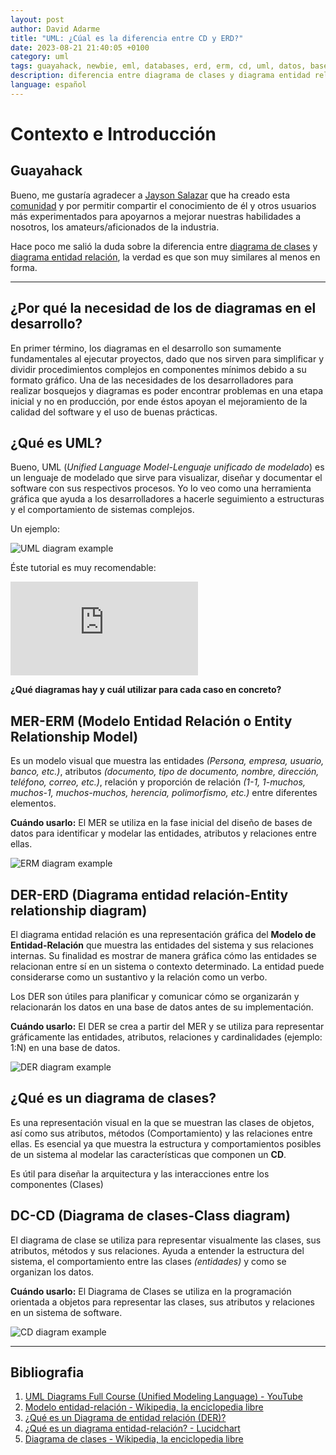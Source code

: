 ```yaml
---
layout: post
author: David Adarme
title: "UML: ¿Cúal es la diferencia entre CD y ERD?"
date: 2023-08-21 21:40:05 +0100
category: uml
tags: guayahack, newbie, eml, databases, erd, erm, cd, uml, datos, bases de datos, diagramas, modelado, modelado de datos
description: diferencia entre diagrama de clases y diagrama entidad relación
language: español
---
```


# Contexto e Introducción

## Guayahack

Bueno, me gustaría agradecer a [Jayson Salazar](https://guayahack.co/community/member/jdsalaro) que ha creado esta [comunidad](https://guayahack.co) y por permitir compartir el conocimiento de él y otros usuarios más experimentados para apoyarnos a mejorar nuestras habilidades a nosotros, los amateurs/aficionados de la industria.

Hace poco me salió la duda sobre la diferencia entre [diagrama de clases](cd-vs-erd#qu-es-un-diagrama-de-clases) y [diagrama entidad relación](cd-vs-erd#mer-erm-modelo-entidad-relacin-o-entity-relationship-model), la verdad es que son muy similares al menos en forma.

---

## ¿Por qué la necesidad de los de diagramas en el desarrollo?

En primer término, los diagramas en el desarrollo son sumamente fundamentales al ejecutar proyectos, dado que nos sirven para simplificar y dividir procedimientos complejos en componentes mínimos debido a su formato gráfico. Una de las necesidades de los desarrolladores para realizar bosquejos y diagramas es poder encontrar problemas en una etapa inicial y no en producción, por ende éstos apoyan el mejoramiento de la calidad del software y el uso de buenas prácticas.

## ¿Qué es UML?

Bueno, UML (_Unified Language Model-Lenguaje unificado de modelado_) es un lenguaje de modelado que sirve para visualizar, diseñar y documentar el software con sus respectivos procesos. Yo lo veo como una herramienta gráfica que ayuda a los desarrolladores a hacerle seguimiento a estructuras y el comportamiento de sistemas complejos.

Un ejemplo:

![UML diagram example](/images/cd-vs-erd/uml.png)

Éste tutorial es muy recomendable:

<div style={{ position: 'relative', paddingBottom: '56.25%', height: 0 }}>
  <iframe 
    src="https://www.youtube.com/embed/WnMQ8HlmeXc" 
    frameborder="0" 
    allow="accelerometer; autoplay; clipboard-write; encrypted-media; gyroscope; picture-in-picture" 
    allowfullscreen 
    style={{ position: 'absolute', top: 0, left: 0, width: '100%', height: '100%' }}
  ></iframe>
</div>

__¿Qué diagramas hay y cuál utilizar para cada caso en concreto?__

## MER-ERM (Modelo Entidad Relación o Entity Relationship Model)

Es un modelo visual que muestra las entidades _(Persona, empresa, usuario, banco, etc.)_, atributos _(documento, tipo de documento, nombre, dirección, teléfono, correo, etc.)_, relación y proporción de relación _(1-1, 1-muchos, muchos-1, muchos-muchos, herencia, polimorfismo, etc.)_ entre diferentes elementos.

**Cuándo usarlo:** El MER se utiliza en la fase inicial del diseño de bases de datos para identificar y modelar las entidades, atributos y relaciones entre ellas.

![ERM diagram example](/images/cd-vs-erd/uml-example.png)

## DER-ERD (Diagrama entidad relación-Entity relationship diagram)

El diagrama entidad relación es una representación gráfica del **Modelo de Entidad-Relación** que muestra las entidades del sistema y sus relaciones internas. Su finalidad es mostrar de manera gráfica cómo las entidades se relacionan entre sí en un sistema o contexto determinado. La entidad puede considerarse como un sustantivo y la relación como un verbo.

Los DER son útiles para planificar y comunicar cómo se organizarán y relacionarán los datos en una base de datos antes de su implementación.

**Cuándo usarlo:** El DER se crea a partir del MER y se utiliza para representar gráficamente las entidades, atributos, relaciones y cardinalidades (ejemplo: 1:N) en una base de datos.

![DER diagram example](/images/cd-vs-erd/der.jpg)

## ¿Qué es un diagrama de clases?

Es una representación visual en la que se muestran las clases de objetos, así como sus atributos, métodos (Comportamiento) y las relaciones entre ellas. Es esencial ya que muestra la estructura y comportamientos posibles de un sistema al modelar las características que componen un **CD**.

Es útil para diseñar la arquitectura y las interacciones entre los componentes (Clases)

## DC-CD (Diagrama de clases-Class diagram)

El diagrama de clase se utiliza para representar visualmente las clases, sus atributos, métodos y sus relaciones. Ayuda a entender la estructura del sistema, el comportamiento entre las clases _(entidades)_ y como se organizan los datos.

**Cuándo usarlo:** El Diagrama de Clases se utiliza en la programación orientada a objetos para representar las clases, sus atributos y relaciones en un sistema de software.

![CD diagram example](/images/cd-vs-erd/diagrama-de-clases.png)

---

## Bibliografia

1. [UML Diagrams Full Course (Unified Modeling Language) - YouTube](https://www.youtube.com/embed/WnMQ8HlmeXc)
2. [Modelo entidad-relación - Wikipedia, la enciclopedia libre](https://es.wikipedia.org/wiki/Modelo_entidad-relaci%C3%B3n)
3. [¿Qué es un Diagrama de entidad relación (DER)?](https://www.edrawsoft.com/es/what-is-entity-relationship-diagram-erd.html)
4. [¿Qué es un diagrama entidad-relación? - Lucidchart](https://www.lucidchart.com/pages/es/que-es-un-diagrama-entidad-relacion)
5. [Diagrama de clases - Wikipedia, la enciclopedia libre](https://es.wikipedia.org/wiki/Diagrama_de_clases)
